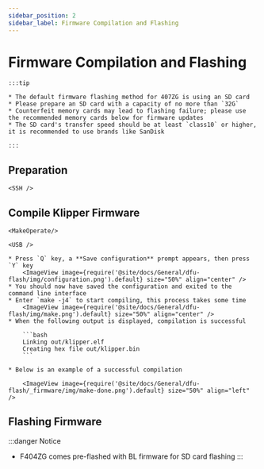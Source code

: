 ```yaml
---
sidebar_position: 2
sidebar_label: Firmware Compilation and Flashing
---
```









# Firmware Compilation and Flashing

    :::tip

    * The default firmware flashing method for 407ZG is using an SD card
    * Please prepare an SD card with a capacity of no more than `32G`
    * Counterfeit memory cards may lead to flashing failure; please use the recommended memory cards below for firmware updates
    * The SD card's transfer speed should be at least `class10` or higher, it is recommended to use brands like SanDisk

    :::



## Preparation

    <SSH />

## Compile Klipper Firmware

    <MakeOperate/>

    <USB />

    * Press `Q` key, a **Save configuration** prompt appears, then press `Y` key
        <ImageView image={require('@site/docs/General/dfu-flash/img/configuration.png').default} size="50%" align="center" />
    * You should now have saved the configuration and exited to the command line interface
    * Enter `make -j4` to start compiling, this process takes some time
        <ImageView image={require('@site/docs/General/dfu-flash/img/make.png').default} size="50%" align="center" />
    * When the following output is displayed, compilation is successful

        ```bash
        Linking out/klipper.elf
        Creating hex file out/klipper.bin
        ```

    * Below is an example of a successful compilation

        <ImageView image={require('@site/docs/General/dfu-flash/_firmware/img/make-done.png').default} size="50%" align="left" />

## Flashing Firmware

:::danger Notice
* F404ZG comes pre-flashed with BL firmware for SD card flashing
:::

    <TF />